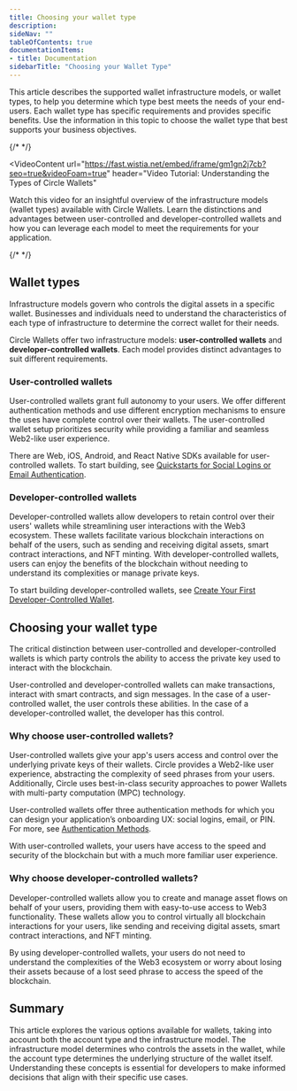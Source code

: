 ```yaml
---
title: Choosing your wallet type
description: 
sideNav: ""
tableOfContents: true
documentationItems: 
- title: Documentation
sidebarTitle: "Choosing your Wallet Type"
---
```


This article describes the supported wallet infrastructure models, or wallet
types, to help you determine which type best meets the needs of your end-users.
Each wallet type has specific requirements and provides specific benefits. Use
the information in this topic to choose the wallet type that best supports your
business objectives.

{/* <!-- markdownlint-disable MD034 --> */}

<VideoContent
  url="https://fast.wistia.net/embed/iframe/gm1gn2j7cb?seo=true&videoFoam=true"
  header="Video Tutorial: Understanding the Types of Circle Wallets"
>
  Watch this video for an insightful overview of the infrastructure models
  (wallet types) available with Circle Wallets. Learn the distinctions and
  advantages between user-controlled and developer-controlled wallets and how
  you can leverage each model to meet the requirements for your application.
</VideoContent>

{/* <!-- markdownlint-enable MD034 --> */}

## Wallet types

Infrastructure models govern who controls the digital assets in a specific
wallet. Businesses and individuals need to understand the characteristics of
each type of infrastructure to determine the correct wallet for their needs.

Circle Wallets offer two infrastructure models: **user-controlled wallets** and
**developer-controlled wallets**. Each model provides distinct advantages to
suit different requirements.

### User-controlled wallets

User-controlled wallets grant full autonomy to your users. We offer different
authentication methods and use different encryption mechanisms to ensure the
uses have complete control over their wallets. The user-controlled wallet setup
prioritizes security while providing a familiar and seamless Web2-like user
experience.

There are Web, iOS, Android, and React Native SDKs available for user-controlled
wallets. To start building, see
[Quickstarts for Social Logins or Email Authentication](/wallets/user-controlled/create-your-first-wallet-with-social-logins).

### Developer-controlled wallets

Developer-controlled wallets allow developers to retain control over their
users' wallets while streamlining user interactions with the Web3 ecosystem.
These wallets facilitate various blockchain interactions on behalf of the users,
such as sending and receiving digital assets, smart contract interactions, and
NFT minting. With developer-controlled wallets, users can enjoy the benefits of
the blockchain without needing to understand its complexities or manage private
keys.

To start building developer-controlled wallets, see
[Create Your First Developer-Controlled Wallet](/wallets/dev-controlled/create-your-first-wallet).

## Choosing your wallet type

The critical distinction between user-controlled and developer-controlled
wallets is which party controls the ability to access the private key used to
interact with the blockchain.

User-controlled and developer-controlled wallets can make transactions, interact
with smart contracts, and sign messages. In the case of a user-controlled
wallet, the user controls these abilities. In the case of a developer-controlled
wallet, the developer has this control.

### Why choose user-controlled wallets?

User-controlled wallets give your app's users access and control over the
underlying private keys of their wallets. Circle provides a Web2-like user
experience, abstracting the complexity of seed phrases from your users.
Additionally, Circle uses best-in-class security approaches to power Wallets
with multi-party computation (MPC) technology.

User-controlled wallets offer three authentication methods for which you can
design your application’s onboarding UX: social logins, email, or PIN. For more,
see [Authentication Methods](/wallets/user-controlled/authentication-methods).

With user-controlled wallets, your users have access to the speed and security
of the blockchain but with a much more familiar user experience.

### Why choose developer-controlled wallets?

Developer-controlled wallets allow you to create and manage asset flows on
behalf of your users, providing them with easy-to-use access to Web3
functionality. These wallets allow you to control virtually all blockchain
interactions for your users, like sending and receiving digital assets, smart
contract interactions, and NFT minting.

By using developer-controlled wallets, your users do not need to understand the
complexities of the Web3 ecosystem or worry about losing their assets because of
a lost seed phrase to access the speed of the blockchain.

## Summary

This article explores the various options available for wallets, taking into
account both the account type and the infrastructure model. The infrastructure
model determines who controls the assets in the wallet, while the account type
determines the underlying structure of the wallet itself. Understanding these
concepts is essential for developers to make informed decisions that align with
their specific use cases.
